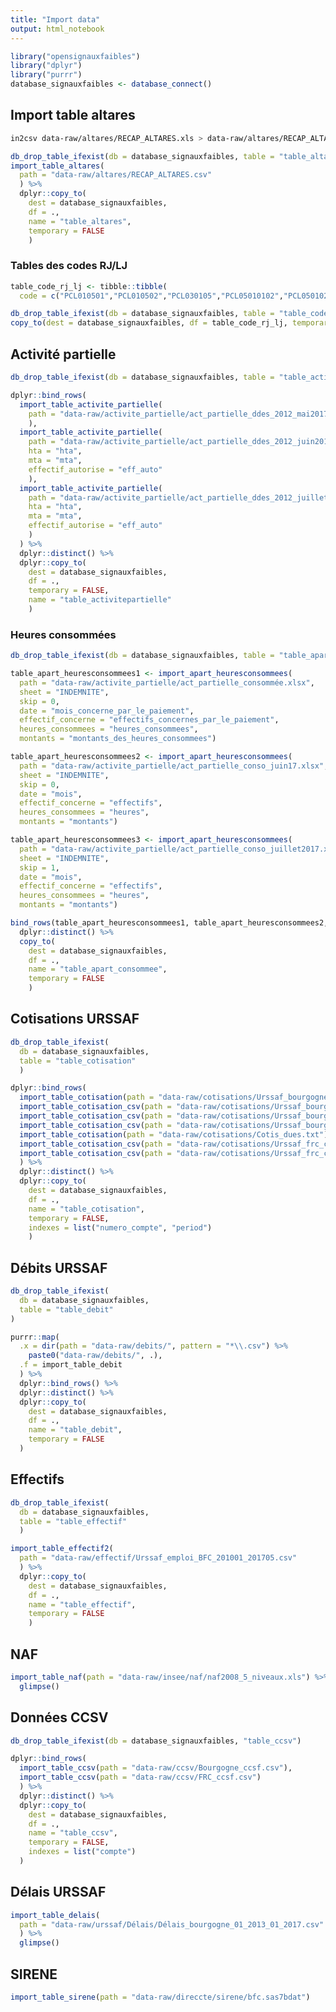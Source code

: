 ```yaml
---
title: "Import data"
output: html_notebook
---
```


```r
library("opensignauxfaibles")
library("dplyr")
library("purrr")
database_signauxfaibles <- database_connect() 
```

## Import table altares

```bash
in2csv data-raw/altares/RECAP_ALTARES.xls > data-raw/altares/RECAP_ALTARES.csv
```

```r
db_drop_table_ifexist(db = database_signauxfaibles, table = "table_altares")
import_table_altares(
  path = "data-raw/altares/RECAP_ALTARES.csv"
  ) %>%
  dplyr::copy_to(
    dest = database_signauxfaibles, 
    df = ., 
    name = "table_altares", 
    temporary = FALSE
    )
```

### Tables des codes RJ/LJ

```r
table_code_rj_lj <- tibble::tibble(
  code = c("PCL010501","PCL010502","PCL030105","PCL05010102","PCL05010203","PCL05010402","PCL05010302","PCL05010502","PCL05010702","PCL05010802","PCL05010901","PCL05011003","PCL05011101","PCL05011203","PCL05011303","PCL05011403","PCL05011503","PCL05011603","PCL05011902","PCL05012003","PCL0108","PCL0109","PCL030107","PCL030108","PCL030307","PCL030308","PCL05010103","PCL05010104","PCL05010204","PCL05010205","PCL05010303","PCL05010304","PCL05010403","PCL05010404","PCL05010503","PCL05010504","PCL05010703","PCL05010803","PCL05011004","PCL05011005","PCL05011102","PCL05011103","PCL05011204","PCL05011205","PCL05011304","PCL05011305","PCL05011404","PCL05011405","PCL05011504","PCL05011505","PCL05011604","PCL05011605","PCL05011903","PCL05011904","PCL05012004","PCL05012005", "PCL040802"))

db_drop_table_ifexist(db = database_signauxfaibles, table = "table_code_rj_lj")
copy_to(dest = database_signauxfaibles, df = table_code_rj_lj, temporary = FALSE)
```

## Activité partielle

```r
db_drop_table_ifexist(db = database_signauxfaibles, table = "table_activitepartielle")

dplyr::bind_rows(
  import_table_activite_partielle(
    path = "data-raw/activite_partielle/act_partielle_ddes_2012_mai2017.xlsx"
    ),
  import_table_activite_partielle(
    path = "data-raw/activite_partielle/act_partielle_ddes_2012_juin2017.xlsx",
    hta = "hta",
    mta = "mta",
    effectif_autorise = "eff_auto"
    ),
  import_table_activite_partielle(
    path = "data-raw/activite_partielle/act_partielle_ddes_2012_juillet2017.xlsx",
    hta = "hta",
    mta = "mta",
    effectif_autorise = "eff_auto"
    )
  ) %>%
  dplyr::distinct() %>%
  dplyr::copy_to(
    dest = database_signauxfaibles, 
    df = ., 
    temporary = FALSE, 
    name = "table_activitepartielle"
    )
```

### Heures consommées

```r
db_drop_table_ifexist(db = database_signauxfaibles, table = "table_apart_consommee")

table_apart_heuresconsommees1 <- import_apart_heuresconsommees(
  path = "data-raw/activite_partielle/act_partielle_consommée.xlsx",
  sheet = "INDEMNITE",
  skip = 0,
  date = "mois_concerne_par_le_paiement",
  effectif_concerne = "effectifs_concernes_par_le_paiement",
  heures_consommees = "heures_consommees",
  montants = "montants_des_heures_consommees")

table_apart_heuresconsommees2 <- import_apart_heuresconsommees(
  path = "data-raw/activite_partielle/act_partielle_conso_juin17.xlsx",
  sheet = "INDEMNITE",
  skip = 0,
  date = "mois",
  effectif_concerne = "effectifs",
  heures_consommees = "heures",
  montants = "montants")

table_apart_heuresconsommees3 <- import_apart_heuresconsommees(
  path = "data-raw/activite_partielle/act_partielle_conso_juillet2017.xlsx",
  sheet = "INDEMNITE",
  skip = 1,
  date = "mois",
  effectif_concerne = "effectifs",
  heures_consommees = "heures",
  montants = "montants")

bind_rows(table_apart_heuresconsommees1, table_apart_heuresconsommees2, table_apart_heuresconsommees3) %>%
  dplyr::distinct() %>%
  copy_to(
    dest = database_signauxfaibles, 
    df = ., 
    name = "table_apart_consommee", 
    temporary = FALSE
    )
```


## Cotisations URSSAF

```r
db_drop_table_ifexist(
  db = database_signauxfaibles,
  table = "table_cotisation"
  )

dplyr::bind_rows(
  import_table_cotisation(path = "data-raw/cotisations/Urssaf_bourgogne_Cotis_dues_histo_31_08_2016.txt"),
  import_table_cotisation_csv(path = "data-raw/cotisations/Urssaf_bourgogne_Cotis_dues_09_2016_01_2017.csv"),
  import_table_cotisation_csv(path = "data-raw/cotisations/Urssaf_bourgogne_cotis_dues_02_2017_03_2017.csv"),
  import_table_cotisation_csv(path = "data-raw/cotisations/Urssaf_bourgogne_cotis_dues_04_2017_07_2017.csv"),
  import_table_cotisation(path = "data-raw/cotisations/Cotis_dues.txt"),
  import_table_cotisation_csv(path = "data-raw/cotisations/Urssaf_frc_cotis_dues_02_2017_03_2017.csv"),
  import_table_cotisation_csv(path = "data-raw/cotisations/Urssaf_frc_cotis_dues_04_2017_07_2017.csv")
  ) %>% 
  dplyr::distinct() %>%
  dplyr::copy_to(
    dest = database_signauxfaibles,
    df = .,
    name = "table_cotisation", 
    temporary = FALSE,
    indexes = list("numero_compte", "period")
    )
```

## Débits URSSAF

```r
db_drop_table_ifexist(
  db = database_signauxfaibles,
  table = "table_debit"
)

purrr::map(
  .x = dir(path = "data-raw/debits/", pattern = "*\\.csv") %>%
    paste0("data-raw/debits/", .),
  .f = import_table_debit
  ) %>%
  dplyr::bind_rows() %>%
  dplyr::distinct() %>%
  dplyr::copy_to(
    dest = database_signauxfaibles,
    df = .,
    name = "table_debit", 
    temporary = FALSE
  )
```

## Effectifs

```r
db_drop_table_ifexist(
  db = database_signauxfaibles, 
  table = "table_effectif"
  )

import_table_effectif2(
  path = "data-raw/effectif/Urssaf_emploi_BFC_201001_201705.csv"
  ) %>% 
  dplyr::copy_to(
    dest = database_signauxfaibles,
    df = .,
    name = "table_effectif",
    temporary = FALSE
    )
```

## NAF

```r
import_table_naf(path = "data-raw/insee/naf/naf2008_5_niveaux.xls") %>% 
  glimpse()
```

## Données CCSV

```r
db_drop_table_ifexist(db = database_signauxfaibles, "table_ccsv")

dplyr::bind_rows(
  import_table_ccsv(path = "data-raw/ccsv/Bourgogne_ccsf.csv"),
  import_table_ccsv(path = "data-raw/ccsv/FRC_ccsf.csv")
  ) %>%
  dplyr::distinct() %>%
  dplyr::copy_to(
    dest = database_signauxfaibles,
    df = .,
    name = "table_ccsv",
    temporary = FALSE,
    indexes = list("compte")
  )
```

## Délais URSSAF

```r
import_table_delais(
  path = "data-raw/urssaf/Délais/Délais_bourgogne_01_2013_01_2017.csv"
  ) %>%
  glimpse()
```

## SIRENE

```r
import_table_sirene(path = "data-raw/direccte/sirene/bfc.sas7bdat")
```

